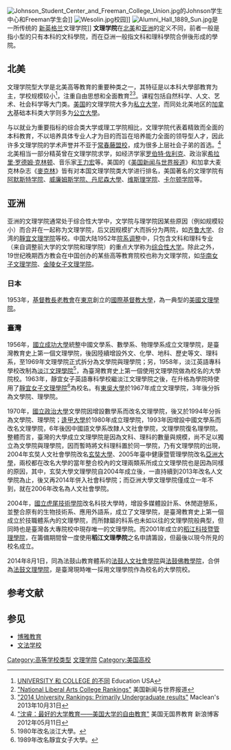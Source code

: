 [[Image:Johnson_Student_Center_and_Freeman_College_Union.jpg|right]]的Johnson学生中心和Freeman学生会]]
[[Image:Wesolin.jpg|right]]校园]]
[[File:Alumni_Hall_1889_Sun.jpg|thumb]]是一所传统的 [[新英格兰|新英格兰]]文理学院]]
'''文理学院'''在[[北美|北美]]和[[亚洲|亚洲]]的定义不同，前者一般是指小型的只有本科的文科學院，而在亞洲一般指文科和理科學院合併後形成的學院。

== 北美 ==
{{main|美国文理学院}}

文理学院型大学是北美高等教育的重要种类之一，其特征是以本科大學部教育为主，学校规模较小<ref>[https://www.educationusa.info/faq.php?id=1&iq=400&language=7#formgo UNIVERSITY 和 COLLEGE 的不同] {{Wayback|url=https://www.educationusa.info/faq.php?id=1&iq=400&language=7#formgo |date=20131224114014 }} Education USA</ref>，注重自由思想和全面教育<ref>[http://colleges.usnews.rankingsandreviews.com/best-colleges/rankings/national-liberal-arts-colleges?int=a557e6 "National Liberal Arts College Rankings"] {{Wayback|url=http://colleges.usnews.rankingsandreviews.com/best-colleges/rankings/national-liberal-arts-colleges?int=a557e6 |date=20130409065808 }} 美国新闻与世界报道</ref><ref>[http://oncampus.macleans.ca/education/2013/10/31/2014-university-rankings-primarily-undergraduate-results/ "2014 University Rankings: Primarily Undergraduate results"] {{Wayback|url=http://oncampus.macleans.ca/education/2013/10/31/2014-university-rankings-primarily-undergraduate-results/ |date=20140209091131 }} Maclean's 2013年10月31日</ref>。课程包括自然科学、人文、艺术、社会科学等大门类。[[美国|美国]]的文理学院大多为[[私立大学|私立大学]]，而同处北美地区的[[加拿大|加拿大]]基础本科类大学则多为[[公立大學|公立大學]]。

与以就业为重要指标的综合类大学或理工学院相比，文理学院代表着精致而全面的本科教育，不以培养具体专业人才为目的而旨在培养能力全面的领导型人才，因此许多文理学院的学术声誉并不亚于[[常春藤盟校|常春藤盟校]]，成为很多上层社会子弟的首选。<ref>[http://blog.sina.com.cn/s/blog_829e34320100z933.html "沈睿：最好的大学教育——美国大学的自由教育"] {{Wayback|url=http://blog.sina.com.cn/s/blog_829e34320100z933.html |date=20131112204040 }} 美国无国界教育 新浪博客 2012年05月11日</ref> 北美相当一部分精英曾在文理学院求学，如经济学家[[罗伯特·佐利克|罗伯特·佐利克]]、政治家[[希拉里·罗德姆·克林顿|希拉里·罗德姆·克林顿]]、音乐家[[王力宏|王力宏]]等。美国的《[[美国新闻与世界报道|美国新闻与世界报道]]》和加拿大麦克林杂志《[[麥克林|麥克林]]》皆有对本国文理学院类大学进行排名，美国著名的文理学院有[[Amherst_College|阿默斯特学院]]、[[威廉姆斯学院|威廉姆斯学院、]][[丹尼森大学|丹尼森大學]]、[[维斯理学院|维斯理学院]]、[[卡尔顿学院|卡尔顿学院]]等。

== 亚洲 ==
亚洲的文理学院通常处于综合性大学中，文学院与理学院因某些原因（例如规模较小）而合并在一起称为文理学院，后又因规模扩大而拆分为两院，如[[齐鲁大学|齐鲁大学]]、台湾的[[靜宜文理学院|靜宜文理学院]]等校。中国大陆1952年[[院系调整|院系调整]]中，只包含文科和理科专业（来自调整前大学的文学院和理学院）的重点大学称为[[综合性大学|综合性大学]]。除此之外，19世纪晚期西方教会在中国创办的某些高等教育院校也称为文理学院，如[[华南女子文理学院|华南女子文理学院]]、[[金陵女子文理学院|金陵女子文理学院]]。

===日本===
1953年，[[基督教|基督教]][[長老教會|長老教會]]在[[東京|東京]]創立的[[國際基督教大學|國際基督教大學]]，為一典型的[[美國文理學院|美國文理學院]]。

===臺灣===
1956年，[[國立成功大學|國立成功大學]]統整中國文學系、數學系、物理學系成立文理學院，是臺灣教育史上第一個文理學院，後因陸續增設外文、化學、地科、歷史等文、理科系，至1969年文理學院正式拆分為文學院與理學院；另，1958年，淡江英語專科學校改制為[[淡江大學|淡江文理學院]]<ref>1980年改名淡江大學。</ref>，為臺灣教育史上第一個使用文理學院做為校名的大學院校。1963年，靜宜女子英語專科學校繼淡江文理學院之後，在升格為學院時使用了[[靜宜大學|靜宜女子文理學院]]<ref>1989年改名靜宜女子大學。</ref>為校名。有[[東吳大學_(台灣)|東吳大學]]於1967年成立文理學院，3年後分拆為文學院、理學院。

1970年，[[國立政治大學|國立政治大學]]文學院因增設數學系而改名文理學院，後又於1994年分拆為文學院、理學院；[[逢甲大學|逢甲大學]]於1980年成立理學院，1993年因增設中國文學系而改名文理學院，6年後因中國語文學系改隸人文社會學院，文理學院復名理學院。整體而言，臺灣的大學成立文理學院是因為文科、理科的數量與規模，尚不足以獨立為文學院與理學院，因而暫時將文科理科置於同一學院，乃有文理學院的出現，2004年玄奘人文社會學院改名[[玄奘大學|玄奘大學]]、2005年臺中健康暨管理學院改名[[亞洲大學_(臺灣)|亞洲大學]]，兩校都在改名大學的當年整合校內的文理兩類系所成立文理學院也是因為同樣的原因，其中，玄奘大學文理學院自2004年成立後，一直持續到2013年改名人文學院為止，後又再2014年併入社會科學院；而亞洲大學文理學院僅成立一年不到，就在2006年改名為人文社會學院。

2004年，[[國立虎尾科技大學|國立虎尾技術學院]]改名科技大學時，增設多媒體設計系、休閒遊憩系，並整合原有的生物技術系、應用外語系，成立了文理學院，是臺灣教育史上第一個成立於技職體系內的文理學院，而所隸屬的科系也未如以往的文理學院般典型，但同時也是臺灣各大專院校中現存唯一的文理學院。而2001年成立的[[稻江科技暨管理學院|稻江科技暨管理學院]]，在籌備期間曾一度使用'''稻江文理學院'''之名申請籌設，但最後以現今所見的校名成立。

2014年8月1日，同為法鼓山教育體系的[[法鼓人文社會學院|法鼓人文社會學院]]與[[法鼓佛教學院|法鼓佛教學院]]，合併為[[法鼓文理學院|法鼓文理學院]]，是臺灣現時唯一採用文理學院作為校名的大學院校。

== 参考文献 ==
{{Reflist}}

== 参见 ==
{{Portal|教育|美国}}
* [[博雅教育|博雅教育]]
* [[文法学校|文法学校]]

[[Category:高等学校类型|Category:高等学校类型]]
[[Category:文理学院|]]
[[Category:美国高校|Category:美国高校]]